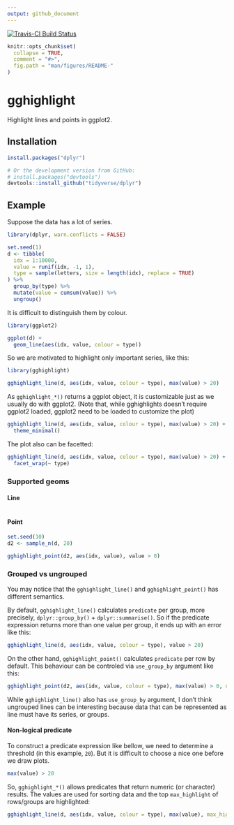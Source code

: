 ```yaml
---
output: github_document
---
```


<!-- README.md is generated from README.Rmd. Please edit that file -->

[![Travis-CI Build Status](https://travis-ci.org/yutannihilation/gghighlight.svg?branch=master)](https://travis-ci.org/yutannihilation/gghighlight)

```r
knitr::opts_chunk$set(
  collapse = TRUE,
  comment = "#>",
  fig.path = "man/figures/README-"
)
```

# gghighlight

Highlight lines and points in ggplot2.

## Installation

```r
install.packages("dplyr")

# Or the development version from GitHub:
# install.packages("devtools")
devtools::install_github("tidyverse/dplyr")
```

## Example

Suppose the data has a lot of series.

```r
library(dplyr, warn.conflicts = FALSE)

set.seed(1)
d <- tibble(
  idx = 1:10000,
  value = runif(idx, -1, 1),
  type = sample(letters, size = length(idx), replace = TRUE)
) %>%
  group_by(type) %>%
  mutate(value = cumsum(value)) %>%
  ungroup()
```

It is difficult to distinguish them by colour.

```r
library(ggplot2)

ggplot(d) +
  geom_line(aes(idx, value, colour = type))
```

So we are motivated to highlight only important series, like this:

```r
library(gghighlight)

gghighlight_line(d, aes(idx, value, colour = type), max(value) > 20)
```

As `gghighlight_*()` returns a ggplot object, it is customizable just as we usually do with ggplot2. (Note that, while gghighlights doesn't require ggplot2 loaded, ggplot2 need to be loaded to customize the plot)

```r
gghighlight_line(d, aes(idx, value, colour = type), max(value) > 20) +
  theme_minimal()
```

The plot also can be facetted:

```r
gghighlight_line(d, aes(idx, value, colour = type), max(value) > 20) +
  facet_wrap(~ type)
```

### Supported geoms

#### Line

```r
```

#### Point

```r
set.seed(10)
d2 <- sample_n(d, 20)

gghighlight_point(d2, aes(idx, value), value > 0)
```

### Grouped vs ungrouped

You may notice that the `gghighlight_line()` and `gghighlight_point()` has different semantics.

By default, `gghighlight_line()` calculates `predicate` per group, more precisely, `dplyr::group_by()` + `dplyr::summarise()`. So if the predicate expression returns more than one value per group, it ends up with an error like this:

```r
gghighlight_line(d, aes(idx, value, colour = type), value > 20)
```

On the other hand, `gghighlight_point()` calculates `predicate` per row by default. This behaviour can be controled via `use_group_by` argument like this:

```r
gghighlight_point(d2, aes(idx, value, colour = type), max(value) > 0, use_group_by = TRUE)
```

While `gghighlight_line()` also has `use_group_by` argument, I don't think ungrouped lines can be interesting because data that can be represented as line must have its series, or groups.

#### Non-logical predicate

To construct a predicate expression like bellow, we need to determine a threshold (in this example, `20`). But it is difficult to choose a nice one before we draw plots.

```r
max(value) > 20
```

So, `gghighlight_*()` allows predicates that return numeric (or character) results. The values are used for sorting data and the top `max_highlight` of rows/groups are highlighted:

```r
gghighlight_line(d, aes(idx, value, colour = type), max(value), max_highlight = 5L)
```
